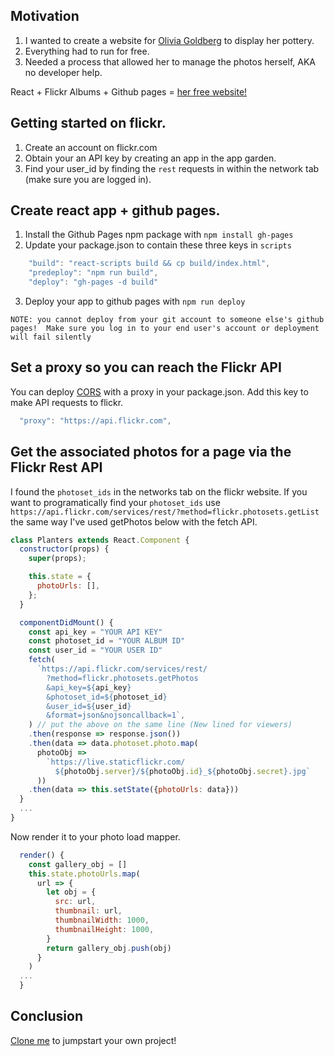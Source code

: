 
<div className={styles["Welcome"]}>

## Motivation
1. I wanted to create a website for [Olivia Goldberg](https://www.linkedin.com/in/olivia-goldberg-34292b17a/) to display her pottery.
2. Everything had to run for free.
3. Needed a process that allowed her to manage the photos herself, AKA no developer help.

React + Flickr Albums + Github pages = [her free website!](https://ogoldberg24.github.io/pottery_site/#/pottery_site/)

## Getting started on flickr.
1. Create an account on flickr.com
2. Obtain your an API key by creating an app in the app garden.
3. Find your user_id by finding the `rest` requests in within the network tab (make sure you are logged in).

## Create react app + github pages. 
1. Install the Github Pages npm package with `npm install gh-pages`
2. Update your package.json to contain these three keys in `scripts`
```js
    "build": "react-scripts build && cp build/index.html",
    "predeploy": "npm run build",
    "deploy": "gh-pages -d build"
```
3. Deploy your app to github pages with `npm run deploy`

`NOTE: you cannot deploy from your git account to someone else's github pages! 
Make sure you log in to your end user's account or deployment will fail silently`

## Set a proxy so you can reach the Flickr API
You can deploy [CORS](https://developer.mozilla.org/en-US/docs/Web/HTTP/CORS) with a proxy in your package.json.
Add this key to make API requests to flickr.
```js
  "proxy": "https://api.flickr.com",
```


## Get the associated photos for a page via the Flickr Rest API
I found the `photoset_ids` in the networks tab on the flickr website. 
If you want to programatically find your `photoset_ids` use 
`https://api.flickr.com/services/rest/?method=flickr.photosets.getList` the same way I've used getPhotos below with the fetch API.

```js
class Planters extends React.Component {
  constructor(props) {
    super(props);

    this.state = {
      photoUrls: [],
    };
  }

  componentDidMount() {
    const api_key = "YOUR API KEY"
    const photoset_id = "YOUR ALBUM ID"
    const user_id = "YOUR USER ID"
    fetch(
      `https://api.flickr.com/services/rest/
        ?method=flickr.photosets.getPhotos
        &api_key=${api_key}
        &photoset_id=${photoset_id}
        &user_id=${user_id}
        &format=json&nojsoncallback=1`,
    ) // put the above on the same line (New lined for viewers)
    .then(response => response.json())
    .then(data => data.photoset.photo.map(
      photoObj =>
        `https://live.staticflickr.com/
          ${photoObj.server}/${photoObj.id}_${photoObj.secret}.jpg`
      ))
    .then(data => this.setState({photoUrls: data}))
  }
  ...
}
```

Now render it to your photo load mapper. 
```js 
  render() {
    const gallery_obj = []
    this.state.photoUrls.map(
      url => {
        let obj = {
          src: url,
          thumbnail: url,
          thumbnailWidth: 1000,
          thumbnailHeight: 1000,
        }
        return gallery_obj.push(obj)
      }
    )
  ...
  }
```

## Conclusion
[Clone me](https://github.com/ogoldberg24/pottery_site) to jumpstart your own project!



</div>